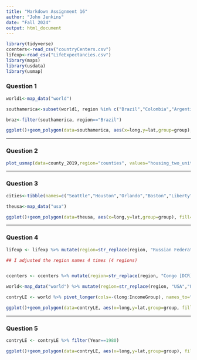 ---
title: "Markdown Assignment 16"
author: "John Jenkins"
date: "Fall 2024"
output: html_document
---

```{r, echo=FALSE, include=FALSE}
library(tidyverse)
ccenters<-read_csv("countryCenters.csv")
lifexp<-read_csv("LifeExpectancies.csv")
library(maps)
library(usdata)
library(usmap)
```

### **Question 1**
```{r}
world1<-map_data("world")

southamerica<-subset(world1, region %in% c("Brazil","Colombia","Argentina","Peru","Venezuela","Chile","Ecuador","Bolivia","Paraguay","Uruguay","Guyana","Suriname","French Guiana","Falkland Islands"))

braz<-filter(southamerica, region=="Brazil")

ggplot()+geom_polygon(data=southamerica, aes(x=long,y=lat,group=group), fill="white",color="black")+geom_polygon(data=braz, aes(x=long,y=lat,group=group), fill="green",color="black")+theme_void()+coord_fixed(1.3)+labs(title="Brazil")
```

***
### **Question 2**
```{r}
plot_usmap(data=county_2019,region="counties", values="housing_two_unit_structures",include="MO")+theme_void()+labs(title="Percentage of Missouri residents housed in multi-unit structures", fill="Percentage")+theme(plot.title=element_text(size=10), legend.title=element_text(size=10), legend.position=("left"))

```

***
### **Question 3**
```{r}
cities<-tibble(names=c("Seattle","Houston","Orlando","Boston","Liberty","New York City"), lat=c(47.608013,29.749907,28.538336,42.361145,39.246096, 40.730610), long=c(-122.335167,-95.358421,-81.379234,-71.057083, -94.418469, -73.935242))

theusa<-map_data("usa")

ggplot()+geom_polygon(data=theusa, aes(x=long,y=lat,group=group), fill="white",color="black")+geom_path(data=cities, aes(x=long, y=lat), color="purple")+geom_point(data=cities, aes(x=long,y=lat), color="red")+geom_label(data=cities, aes(x=long, y=lat, label=names), nudge_y=-1.5, nudge_x=1.5)+labs(title="Flying Cards Band Tour - Fall 2026", x="Longitude", y="Latitude")
```

***
### **Question 4**
```{r}
lifexp <- lifexp %>% mutate(region=str_replace(region, "Russian Federation","Russia")) %>% mutate(region=str_replace(region, "Congo, Dem. Rep.","Democratic Republic of the Congo")) %>% mutate(region=str_replace(region, "Congo, Rep.","Republic of Congo"))%>% mutate(region=str_replace(region, "Iran, Islamic Rep.","Iran")) %>% mutate(region=str_replace(region, "Congo, Rep.","Republic of Congo"))%>% mutate(region=str_replace(region, "Egypt, Arab Rep.","Egypt"))  	

## I adjusted the region names 4 times (4 regions)


ccenters <- ccenters %>% mutate(region=str_replace(region, "Congo [DCR]","Democratic Republic of the Congo")) %>% mutate(region=str_replace(region, "Congo [Republic]","Republic of Congo"))

world<-map_data("world") %>% mutate(region=str_replace(region, "USA","United States")) %>% full_join(ccenters, join_by(region)) %>% full_join(lifexp, join_by(region)) 

contryLE <- world %>% pivot_longer(cols=-(long:IncomeGroup), names_to="Year", values_to="LifeExpectancy")
```

```{r}
ggplot()+geom_polygon(data=contryLE, aes(x=long,y=lat,group=group, fill=IncomeGroup),color="black")+theme_void()+coord_fixed(1.5)
```

***
### **Question 5**
```{r}
contryLE <- contryLE %>% filter(Year==1980)

ggplot()+geom_polygon(data=contryLE, aes(x=long,y=lat,group=group), fill="white",color="black")+theme_void()+coord_fixed(1.3)+geom_point(data=contryLE, aes(x=longitude, y=latitude, size=LifeExpectancy))

```

